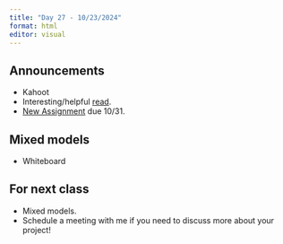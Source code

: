 ```yaml
---
title: "Day 27 - 10/23/2024"
format: html
editor: visual
---
```


## Announcements  

- Kahoot  
- Interesting/helpful [read](https://link.springer.com/article/10.1007/s10654-016-0149-3?src_trk=em663d4d5450ba10.57213960169934027).  
- [New Assignment](https://jlacasa.github.io/stat705_fall2024/assignments/hw4) due 10/31.  

## Mixed models  

- Whiteboard  


## For next class  

- Mixed models.  
- Schedule a meeting with me if you need to discuss more about your project!  
